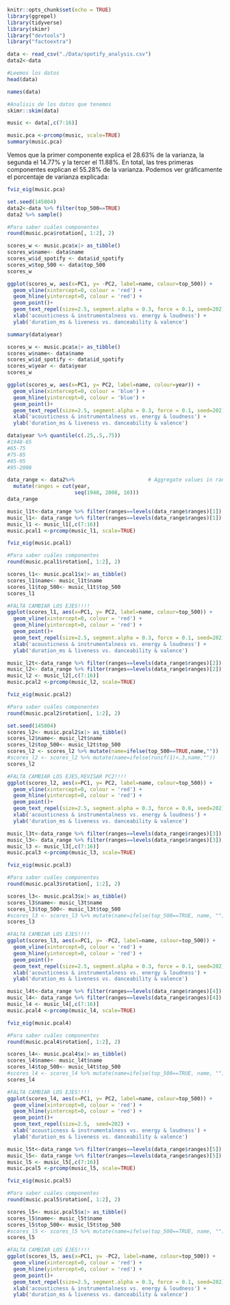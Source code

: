 ```r
knitr::opts_chunk$set(echo = TRUE)
library(ggrepel)
library(tidyverse)
library(skimr)
library("devtools")
library("factoextra")
```


```r
data <- read_csv("./Data/spotify_analysis.csv")
data2<-data
```

```r
#Leemos los datos
head(data)
```
```r
names(data)
```

```r
#Analisis de los datos que tenemos
skimr::skim(data)
```

```r
music <- data[,c(7:16)]
```


```r
music.pca <-prcomp(music, scale=TRUE)
summary(music.pca)
```


Vemos que la primer componente explica el 28.63% de la varianza, la segunda el 14.77% y la tercer el 11.88%. En total, las tres primeras componentes explican el   55.28% de la varianza. Podemos ver gráficamente el porcentaje de varianza explicada:
```r
fviz_eig(music.pca)
```
```r
set.seed(145804)
data2<-data %>% filter(top_500==TRUE)
data2 %>% sample()
```

```r
#Para saber cuáles componentes
round(music.pca$rotation[, 1:2], 2)
```


```r
scores_w <- music.pca$x|> as_tibble()
scores_w$name<- data$name
scores_w$id_spotify <- data$id_spotify
scores_w$top_500 <- data$top_500
scores_w
```




```r
ggplot(scores_w, aes(x=PC1, y= -PC2, label=name, colour=top_500)) + 
  geom_vline(xintercept=0, colour = 'red') +
  geom_hline(yintercept=0, colour = 'red') +
  geom_point()+
  geom_text_repel(size=2.5, segment.alpha = 0.3, force = 0.1, seed=202) +
  xlab('acousticness & instrumentalness vs. energy & loudness') +
  ylab('duration_ms & liveness vs. danceability & valence')
```

```r
summary(data$year)
```

```r
scores_w <- music.pca$x|> as_tibble()
scores_w$name<- data$name
scores_w$id_spotify <- data$id_spotify
scores_w$year <- data$year
scores_w
```
```r
ggplot(scores_w, aes(x=PC1, y= PC2, label=name, colour=year)) + 
  geom_vline(xintercept=0, colour = 'blue') +
  geom_hline(yintercept=0, colour = 'blue') +
  geom_point()+
  geom_text_repel(size=2.5, segment.alpha = 0.3, force = 0.1, seed=202) +
  xlab('acousticness & instrumentalness vs. energy & loudness') +
  ylab('duration_ms & liveness vs. danceability & valence')
```
```r
data$year %>% quantile(c(.25,.5,.75))
#1948-65
#65-75
#75-85
#85-95
#95-2008

data_range <- data2%>%                        # Aggregate values in range
  mutate(ranges = cut(year,
                      seq(1948, 2008, 10))) 
data_range                                         
```

```r
music_l1t<-data_range %>% filter(ranges==levels(data_range$ranges)[1])
music_l1<- data_range %>% filter(ranges==levels(data_range$ranges)[1])
music_l1 <- music_l1[,c(7:16)]
music.pcal1 <-prcomp(music_l1, scale=TRUE)
```


```r
fviz_eig(music.pcal1)
```


```r
#Para saber cuáles componentes
round(music.pcal1$rotation[, 1:2], 2)
```


```r
scores_l1<- music.pcal1$x|> as_tibble()
scores_l1$name<- music_l1t$name
scores_l1$top_500<- music_l1t$top_500
scores_l1
```




```r
#FALTA CAMBIAR LOS EJES!!!!
ggplot(scores_l1, aes(x=PC1, y= PC2, label=name, colour=top_500)) + 
  geom_vline(xintercept=0, colour = 'red') +
  geom_hline(yintercept=0, colour = 'red') +
  geom_point()+
  geom_text_repel(size=2.5, segment.alpha = 0.3, force = 0.1, seed=202) +
  xlab('acousticness & instrumentalness vs. energy & loudness') +
  ylab('duration_ms & liveness vs. danceability & valence')
```


```r
music_l2t<-data_range %>% filter(ranges==levels(data_range$ranges)[2])
music_l2<- data_range %>% filter(ranges==levels(data_range$ranges)[2])
music_l2 <- music_l2[,c(7:16)]
music.pcal2 <-prcomp(music_l2, scale=TRUE)
```


```r
fviz_eig(music.pcal2)
```


```r
#Para saber cuáles componentes
round(music.pcal2$rotation[, 1:2], 2)
```


```r
set.seed(145804)
scores_l2<- music.pcal2$x|> as_tibble()
scores_l2$name<- music_l2t$name
scores_l2$top_500<- music_l2t$top_500
scores_l2 <- scores_l2 %>% mutate(name=ifelse(top_500==TRUE,name,""))
#scores_l2 <- scores_l2 %>% mutate(name=ifelse(runif(1)<.3,name,""))
scores_l2
```




```r
#FALTA CAMBIAR LOS EJES,REVISAR PC2!!!!
ggplot(scores_l2, aes(x=PC1, y= PC2, label=name, colour=top_500)) + 
  geom_vline(xintercept=0, colour = 'red') +
  geom_hline(yintercept=0, colour = 'red') +
  geom_point()+
  geom_text_repel(size=2.5, segment.alpha = 0.3, force = 0.8, seed=202) +
  xlab('acousticness & instrumentalness vs. energy & loudness') +
  ylab('duration_ms & liveness vs. danceability & valence')
```

```r
music_l3t<-data_range %>% filter(ranges==levels(data_range$ranges)[3])
music_l3<- data_range %>% filter(ranges==levels(data_range$ranges)[3])
music_l3 <- music_l3[,c(7:16)]
music.pcal3 <-prcomp(music_l3, scale=TRUE)
```


```r
fviz_eig(music.pcal3)
```


```r
#Para saber cuáles componentes
round(music.pcal3$rotation[, 1:2], 2)
```


```r
scores_l3<- music.pcal3$x|> as_tibble()
scores_l3$name<- music_l3t$name
scores_l3$top_500<- music_l3t$top_500
#scores_l3 <- scores_l3 %>% mutate(name=ifelse(top_500==TRUE, name, ""))
scores_l3
```




```r
#FALTA CAMBIAR LOS EJES!!!!
ggplot(scores_l3, aes(x=PC1, y= -PC2, label=name, colour=top_500)) + 
  geom_vline(xintercept=0, colour = 'red') +
  geom_hline(yintercept=0, colour = 'red') +
  geom_point()+
  geom_text_repel(size=2.5, segment.alpha = 0.3, force = 0.1, seed=202) +
  xlab('acousticness & instrumentalness vs. energy & loudness') +
  ylab('duration_ms & liveness vs. danceability & valence')
```



```r
music_l4t<-data_range %>% filter(ranges==levels(data_range$ranges)[4])
music_l4<- data_range %>% filter(ranges==levels(data_range$ranges)[4])
music_l4 <- music_l4[,c(7:16)]
music.pcal4 <-prcomp(music_l4, scale=TRUE)
```


```r
fviz_eig(music.pcal4)
```


```r
#Para saber cuáles componentes
round(music.pcal4$rotation[, 1:2], 2)
```


```r
scores_l4<- music.pcal4$x|> as_tibble()
scores_l4$name<- music_l4t$name
scores_l4$top_500<- music_l4t$top_500
#scores_l4 <- scores_l4 %>% mutate(name=ifelse(top_500==TRUE, name, ""))
scores_l4
```




```r
#FALTA CAMBIAR LOS EJES!!!!
ggplot(scores_l4, aes(x=PC1, y= PC2, label=name, colour=top_500)) + 
  geom_vline(xintercept=0, colour = 'red') +
  geom_hline(yintercept=0, colour = 'red') +
  geom_point()+
  geom_text_repel(size=2.5,  seed=202) +
  xlab('acousticness & instrumentalness vs. energy & loudness') +
  ylab('duration_ms & liveness vs. danceability & valence')
```


```r
music_l5t<-data_range %>% filter(ranges==levels(data_range$ranges)[5])
music_l5<- data_range %>% filter(ranges==levels(data_range$ranges)[5])
music_l5 <- music_l5[,c(7:16)]
music.pcal5 <-prcomp(music_l5, scale=TRUE)
```


```r
fviz_eig(music.pcal5)
```


```r
#Para saber cuáles componentes
round(music.pcal5$rotation[, 1:2], 2)
```


```r
scores_l5<- music.pcal5$x|> as_tibble()
scores_l5$name<- music_l5t$name
scores_l5$top_500<- music_l5t$top_500
#scores_l5 <- scores_l5 %>% mutate(name=ifelse(top_500==TRUE, name, ""))
scores_l5
```




```r
#FALTA CAMBIAR LOS EJES!!!!
ggplot(scores_l5, aes(x=PC1, y= -PC2, label=name, colour=top_500)) + 
  geom_vline(xintercept=0, colour = 'red') +
  geom_hline(yintercept=0, colour = 'red') +
  geom_point()+
  geom_text_repel(size=2.5, segment.alpha = 0.3, force = 0.1, seed=202) +
  xlab('acousticness & instrumentalness vs. energy & loudness') +
  ylab('duration_ms & liveness vs. danceability & valence')
```








